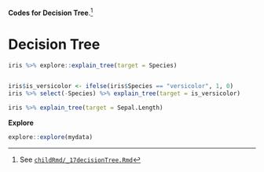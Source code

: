 **Codes for Decision Tree**.^[See [`childRmd/_17decisionTree.Rmd`](https://github.com/sbalci/histopathology-template/blob/master/childRmd/_17decisionTree.Rmd)]


# Decision Tree


```r
iris %>% explore::explain_tree(target = Species)


iris$is_versicolor <- ifelse(iris$Species == "versicolor", 1, 0)
iris %>% select(-Species) %>% explain_tree(target = is_versicolor)

iris %>% explain_tree(target = Sepal.Length)
```




**Explore**

```r
explore::explore(mydata)
```





